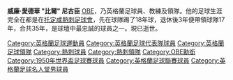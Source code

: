 {{noteTA|G1=football|G2=EPL}}
{{Infobox Football biography
|          playername = 比爾·尼古臣<BR>Bill Nicholson
|               image = [[File:Bill_Nicholson_(1961).jpg|220px]]
|            fullname = William Edward Nicholson
|         dateofbirth = {{birth date|1919|1|26|df=y}}
|         cityofbirth = [[斯卡布羅|斯卡布羅]]
|      countryofbirth = [[英格蘭|英格蘭]]
|         dateofdeath = {{death date and age|2004|10|23|1919|1|26|df=y}}
|         cityofdeath = [[赫福郡|赫福郡]]
|      countryofdeath = [[英格蘭|英格蘭]]
|            position = [[中場#翼鋒|翼鋒]]
|          youthyears = 
|          youthclubs = 
|              years1 = 1938
|              clubs1 = {{link-en|諾思弗利特聯足球會|Northfleet United F.C.|諾思弗利特}}
|              years2 = 1938-1955
|              clubs2 = [[托定咸熱刺足球會|熱刺]]
|               caps2 = 314
|              goals2 = 6
|      nationalyears1 = 1951
|       nationalteam1 = [[英格蘭足球代表隊|英格蘭]]
|       nationalcaps1 = 1
|      nationalgoals1 = 1
|        manageryears = 1958-1974
|        managerclubs = [[托定咸熱刺足球會|熱刺]]
}}
'''威廉·愛德華 "比爾" 尼古臣''' [[OBE|OBE]]{{BD|1919年|1月26日|2004年|10月23日}}，乃英格蘭足球員、教練及領隊。他的足球生涯完全在都是在[[托定咸熱刺足球會|托定咸熱刺足球會]]，先在球隊踢了18年球，退休後3年便帶領球隊17年，合共35年，是球壇中最忠誠的球員之一。現已逝世。

{{熱刺領隊}}
{{DEFAULTSORT:Nicholson, Bill}}
[[Category:英格蘭足球運動員|Category:英格蘭足球運動員]]
[[Category:英格蘭足球代表隊球員|Category:英格蘭足球代表隊球員]]
[[Category:英格蘭足球領隊|Category:英格蘭足球領隊]]
[[Category:熱刺球員|Category:熱刺球員]]
[[Category:熱刺領隊|Category:熱刺領隊]]
[[Category:OBE勳銜|Category:OBE勳銜]]
[[Category:1950年世界盃足球賽球員|Category:1950年世界盃足球賽球員]]
[[Category:英格蘭足球聯賽球員|Category:英格蘭足球聯賽球員]]
[[Category:英格蘭足球名人堂男球員|Category:英格蘭足球名人堂男球員]]